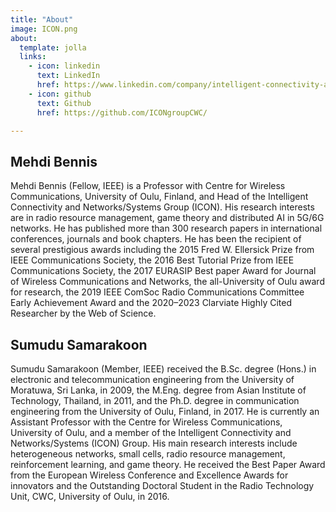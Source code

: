 ```yaml
---
title: "About"
image: ICON.png
about:
  template: jolla
  links:
    - icon: linkedin
      text: LinkedIn
      href: https://www.linkedin.com/company/intelligent-connectivity-and-networks-group/
    - icon: github
      text: Github
      href: https://github.com/ICONgroupCWC/

---
```

## Mehdi Bennis
Mehdi Bennis (Fellow, IEEE) is a Professor with Centre for Wireless Communications, University of Oulu, Finland, and Head of the Intelligent Connectivity and Networks/Systems Group (ICON). His research interests are in radio resource management, game theory and distributed AI in 5G/6G networks. He has published more than 300 research papers in international conferences, journals and book chapters. He has been the recipient of several prestigious awards including the 2015 Fred W. Ellersick Prize from IEEE Communications Society, the 2016 Best Tutorial Prize from IEEE Communications Society, the 2017 EURASIP Best paper Award for Journal of Wireless Communications and Networks, the all-University of Oulu award for research, the 2019 IEEE ComSoc Radio Communications Committee Early Achievement Award and the 2020–2023 Clarviate Highly Cited Researcher by the Web of Science.

## Sumudu Samarakoon
Sumudu Samarakoon (Member, IEEE) received the B.Sc. degree (Hons.) in electronic and telecommunication engineering from the University of Moratuwa, Sri Lanka, in 2009, the M.Eng. degree from Asian Institute of Technology, Thailand, in 2011, and the Ph.D. degree in communication engineering from the University of Oulu, Finland, in 2017. He is currently an Assistant Professor with the Centre for Wireless Communications, University of Oulu, and a member of the Intelligent Connectivity and Networks/Systems (ICON) Group. His main research interests include heterogeneous networks, small cells, radio resource management, reinforcement learning, and game theory. He received the Best Paper Award from the European Wireless Conference and Excellence Awards for innovators and the Outstanding Doctoral Student in the Radio Technology Unit, CWC, University of Oulu, in 2016.